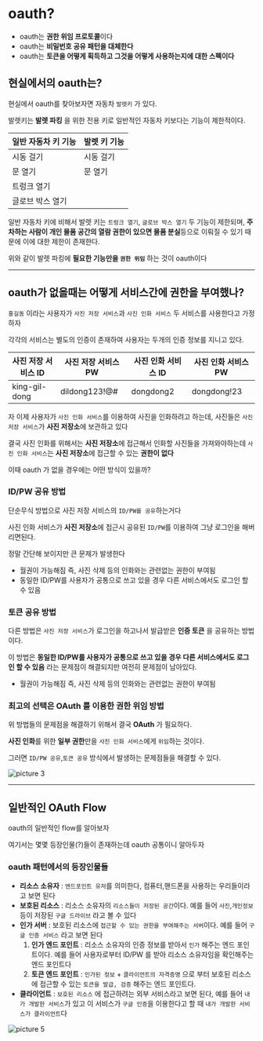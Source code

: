 # oauth?

- oauth는 **권한 위임 프로토콜**이다
- oauth는 **비밀번호 공유 패턴을 대체한다**
- oauth는 **토큰을 어떻게 획득하고 그것을 어떻게 사용하는지에 대한 스펙이다**

## 현실에서의 oauth는?

현실에서 oauth를 찾아보자면 자동차 `발렛키` 가 있다.

발렛키는 **발렛 파킹** 을 위한 전용 키로 일반적인 자동차 키보다는 기능이 제한적이다.

|일반 자동차 키 기능| 발렛 키 기능|
|---|---|
|시동 걸기|시동 걸기|
|문 열기|문 열기|
|트렁크 열기||
|글로브 박스 열기||

일반 자동차 키에 비해서 발렛 키는 `트렁크 열기`, `글로브 박스 열기` 두 기능이 제한되며, **주차하는 사람이 개인 물품 공간의 열람 권한이 있으면 물품 분실**등으로 이뤄질 수 있기 때문에 이에 대한 제한이 존재한다.

위와 같이 발렛 파킹에 **필요한 기능만을 `권한 위임`** 하는 것이 oauth이다

---

## oauth가 없을때는 어떻게 서비스간에 권한을 부여했나?

`홍길동` 이라는 사용자가 `사진 저장 서비스`과 `사진 인화 서비스` 두 서비스를 사용한다고 가정하자

각각의 서비스는 별도의 인증이 존재하여 사용자는 두개의 인증 정보를 지니고 있다.

|사진 저장 서비스 ID|사진 저장 서비스 PW|사진 인화 서비스 ID|사진 인화 서비스 PW|
|---|---|---|---|
|king-gil-dong|dildong123!@#|dongdong2|dongdong!23|

자 이제 사용자가 `사진 인화 서비스`를 이용하여 사진을 인화하려고 하는데, 사진들은 `사진 저장 서비스`가 **사진 저장소**에 보관하고 있다

결국 사진 인화를 위해서는 **사진 저장소**에 접근해서 인화할 사진들을 가져와야하는데 `사진 인화 서비스`는 **사진 저장소**에 접근할 수 있는 **권한이 없다**

이때 oauth 가 없을 경우에는 어떤 방식이 있을까?

### ID/PW 공유 방법

단순무식 방법으로 사진 저장 서비스의 `ID/PW를 공유`하는거다

사진 인화 서비스가 **사진 저장소**에 접근시 공유된 `ID/PW`를 이용하여 그냥 로그인을 해버리면된다.

정말 간단해 보이지만 큰 문제가 발생한다

- 월권이 가능해짐 즉, 사진 삭제 등의 인화와는 관련없는 권한이 부여됨
- 동일한 ID/PW를 사용자가 공통으로 쓰고 있을 경우 다른 서비스에서도 로그인 할 수 있음

### 토큰 공유 방법

다른 방법은 `사진 저장 서비스`가 로그인을 하고나서 발급받은 **인증 토큰** 을 공유하는 방법이다.

이 방법은 **동일한 ID/PW를 사용자가 공통으로 쓰고 있을 경우 다른 서비스에서도 로그인 할 수 있음** 라는 문제점이 해결되지만 여전히 문제점이 남아있다.

- 월권이 가능해짐 즉, 사진 삭제 등의 인화와는 관련없는 권한이 부여됨

### 최고의 선택은 OAuth 를 이용한 권한 위임 방법

위 방법들의 문제점을 해결하기 위해서 결국 **OAuth** 가 필요하다.

**사진 인화**를 위한 **일부 권한**만을 `사진 인화 서비스`에게 `위임`하는 것이다.

그러면 `ID/PW 공유`,`토큰 공유` 방식에서 발생하는 문제점들을 해결할 수 있다.

![picture 3](./images/oauth2-authentication-method-1712886963511.png)  

---

## 일반적인 OAuth Flow

oauth의 일반적인 flow를 알아보자

여기서는 몇몇 등장인물(?)들이 존재하는데 oauth 공통이니 알아두자

### oauth 패턴에서의 등장인물들

- **리소스 소유자** : `엔드포인트 유저`를 의미한다, 컴퓨터,핸드폰을 사용하는 우리들이라고 보면 된다
- **보호된 리소스** : 리소스 소유자의 `리소스들이 저장된 공간`이다. 예를 들어 `사진`,`개인정보` 등이 저장된 `구글 드라이브` 라고 볼 수 있다
- **인가 서버** : 보호된 리소스에 `접근할 수 있는 권한을 부여해주는 서버`이다. 예를 들어 `구글 인증 서비스` 라고 보면 된다
    1. **인가 엔드 포인트** : 리소스 소유자의 인증 정보를 받아서 `인가` 해주는 엔드 포인트이다. 예를 들어 사용자로부터 ID/PW 를 받아 리소스 소유자임을 확인해주는 엔드 포인트다
    2. **토큰 엔드 포인트** : `인가된 정보` + `클라이언트의 자격증명` 으로 부터 보호된 리소스에 접근할 수 있는 `토큰을 발급, 검증` 해주는 엔드 포인트다.
- **클라이언트** : `보호된 리소스` 에 접근하려는 외부 서비스라고 보면 된다, 예를 들어 `내가 개발한 서비스`가 있고 이 서비스가 `구글 인증`을 이용한다고 할 때 `내가 개발한 서비스가 클라이언트`다

![picture 5](./images/oauth2-authentication-method-1712888850594.png)  
